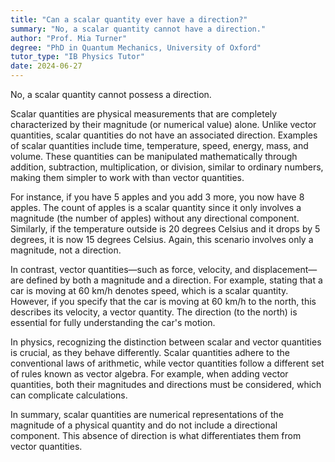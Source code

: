 ```yaml
---
title: "Can a scalar quantity ever have a direction?"
summary: "No, a scalar quantity cannot have a direction."
author: "Prof. Mia Turner"
degree: "PhD in Quantum Mechanics, University of Oxford"
tutor_type: "IB Physics Tutor"
date: 2024-06-27
---
```


No, a scalar quantity cannot possess a direction.

Scalar quantities are physical measurements that are completely characterized by their magnitude (or numerical value) alone. Unlike vector quantities, scalar quantities do not have an associated direction. Examples of scalar quantities include time, temperature, speed, energy, mass, and volume. These quantities can be manipulated mathematically through addition, subtraction, multiplication, or division, similar to ordinary numbers, making them simpler to work with than vector quantities.

For instance, if you have $5$ apples and you add $3$ more, you now have $8$ apples. The count of apples is a scalar quantity since it only involves a magnitude (the number of apples) without any directional component. Similarly, if the temperature outside is $20$ degrees Celsius and it drops by $5$ degrees, it is now $15$ degrees Celsius. Again, this scenario involves only a magnitude, not a direction.

In contrast, vector quantities—such as force, velocity, and displacement—are defined by both a magnitude and a direction. For example, stating that a car is moving at $60$ km/h denotes speed, which is a scalar quantity. However, if you specify that the car is moving at $60$ km/h to the north, this describes its velocity, a vector quantity. The direction (to the north) is essential for fully understanding the car's motion.

In physics, recognizing the distinction between scalar and vector quantities is crucial, as they behave differently. Scalar quantities adhere to the conventional laws of arithmetic, while vector quantities follow a different set of rules known as vector algebra. For example, when adding vector quantities, both their magnitudes and directions must be considered, which can complicate calculations.

In summary, scalar quantities are numerical representations of the magnitude of a physical quantity and do not include a directional component. This absence of direction is what differentiates them from vector quantities.
    